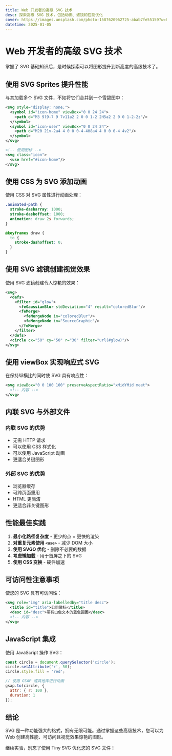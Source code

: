 ```yaml
---
title: Web 开发者的高级 SVG 技术
desc: 探索高级 SVG 技术，包括动画、滤镜和性能优化
cover: https://images.unsplash.com/photo-1587620962725-abab7fe55159?w=800&h=400&fit=crop
datetime: 2025-01-05
---
```


# Web 开发者的高级 SVG 技术

掌握了 SVG 基础知识后，是时候探索可以将图形提升到新高度的高级技术了。

## 使用 SVG Sprites 提升性能

与其加载多个 SVG 文件，不如将它们合并到一个雪碧图中：

```xml
<svg style="display: none;">
  <symbol id="icon-home" viewBox="0 0 24 24">
    <path d="M3 9l9-7 9 7v11a2 2 0 0 1-2 2H5a2 2 0 0 1-2-2z"/>
  </symbol>
  <symbol id="icon-user" viewBox="0 0 24 24">
    <path d="M20 21v-2a4 4 0 0 0-4-4H8a4 4 0 0 0-4 4v2"/>
  </symbol>
</svg>

<!-- 使用图标 -->
<svg class="icon">
  <use href="#icon-home"/>
</svg>
```

## 使用 CSS 为 SVG 添加动画

使用 CSS 对 SVG 属性进行动画处理：

```css
.animated-path {
  stroke-dasharray: 1000;
  stroke-dashoffset: 1000;
  animation: draw 2s forwards;
}

@keyframes draw {
  to {
    stroke-dashoffset: 0;
  }
}
```

## 使用 SVG 滤镜创建视觉效果

使用 SVG 滤镜创建令人惊艳的效果：

```xml
<svg>
  <defs>
    <filter id="glow">
      <feGaussianBlur stdDeviation="4" result="coloredBlur"/>
      <feMerge>
        <feMergeNode in="coloredBlur"/>
        <feMergeNode in="SourceGraphic"/>
      </feMerge>
    </filter>
  </defs>
  <circle cx="50" cy="50" r="30" filter="url(#glow)"/>
</svg>
```

## 使用 viewBox 实现响应式 SVG

在保持纵横比的同时使 SVG 具有响应性：

```xml
<svg viewBox="0 0 100 100" preserveAspectRatio="xMidYMid meet">
  <!-- 内容 -->
</svg>
```

## 内联 SVG 与外部文件

### 内联 SVG 的优势

- 无需 HTTP 请求
- 可以使用 CSS 样式化
- 可以使用 JavaScript 动画
- 更适合关键图形

### 外部 SVG 的优势

- 浏览器缓存
- 可跨页面重用
- HTML 更简洁
- 更适合非关键图形

## 性能最佳实践

1. **最小化路径复杂度** - 更少的点 = 更快的渲染
2. **对重复元素使用 `<use>`** - 减少 DOM 大小
3. **使用 SVGO 优化** - 删除不必要的数据
4. **考虑懒加载** - 用于首屏之下的 SVG
5. **使用 CSS 变换** - 硬件加速

## 可访问性注意事项

使您的 SVG 具有可访问性：

```xml
<svg role="img" aria-labelledby="title desc">
  <title id="title">公司徽标</title>
  <desc id="desc">带有白色文本的蓝色圆圈</desc>
  <!-- 内容 -->
</svg>
```

## JavaScript 集成

使用 JavaScript 操作 SVG：

```javascript
const circle = document.querySelector('circle');
circle.setAttribute('r', 50);
circle.style.fill = 'red';

// 使用 GSAP 或其他库进行动画
gsap.to(circle, {
  attr: { r: 100 },
  duration: 1
});
```

## 结论

SVG 是一种功能强大的格式，拥有无限可能。通过掌握这些高级技术，您可以为 Web 创建高性能、可访问且视觉效果惊艳的图形。

继续实验，别忘了使用 Tiny SVG 优化您的 SVG 文件！
